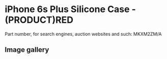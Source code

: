 
# iPhone 6s Plus Silicone Case - (PRODUCT)RED

Part number, for search engines, auction websites and such: MKXM2ZM/A

## Image gallery

<div style={{ width: '100%', maxWidth: '768px' }}>
<GalleryComponent
    images={[
      {
        original: "/everysource/MKXM2.webp",
        thumbnail: "/everypreview/MKXM2.webp",
      },
      {
        original: "/everysource/MKXM2_AV1_GOLD.webp",
        thumbnail: "/everypreview/MKXM2_AV1_GOLD.webp",
      },
      {
        original: "/everysource/MKXM2_AV1_SILVER.webp",
        thumbnail: "/everypreview/MKXM2_AV1_SILVER.webp",
      },
      {
        original: "/everysource/MKXM2_AV1_SPACE_GRAY.webp",
        thumbnail: "/everypreview/MKXM2_AV1_SPACE_GRAY.webp",
      }
    ]}
  />
</div>